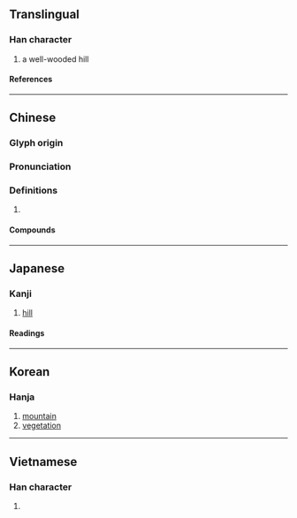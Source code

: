 {{character info}}
==Translingual==

===Han character===
{{Han char|rn=46|rad=山|as=05|sn=8|four=24760|canj=UJR|ids=⿰山古}}

# a well-wooded hill

====References====
{{Han ref|kx=0309.330|dkj=08003|dj=0610.020|hdz=10765.170|uh=5CB5}}

----

==Chinese==
{{zh-forms}}

===Glyph origin===
{{Han etym}}

===Pronunciation===
{{zh-pron
|m=hù
|c=wu6
|g=
|j=
|mb=
|md=
|mn=
|w=
|x=
|mc=y
|oc=y
|cat=
}}

===Definitions===
{{zh-hanzi}}

# {{rfdef|zh}}

====Compounds====
{{zh-der|陟岵陟屺|陟岵|陟岵瞻望}}

----

==Japanese==

===Kanji===
{{ja-kanji|grade=|rs=山05}}

# [[hill]]

====Readings====
{{ja-readings
|on=こ, ご
|kun=やま
}}

----

==Korean==

===Hanja===
{{ko-hanja|hangeul=[[호]]|rv=ho|mr=ho}}

# [[mountain]]
# [[vegetation]]

----

==Vietnamese==

===Han character===
{{vi-readings|rs=山05|reading=hô}}

# {{rfdef|vi|sort=山05}}